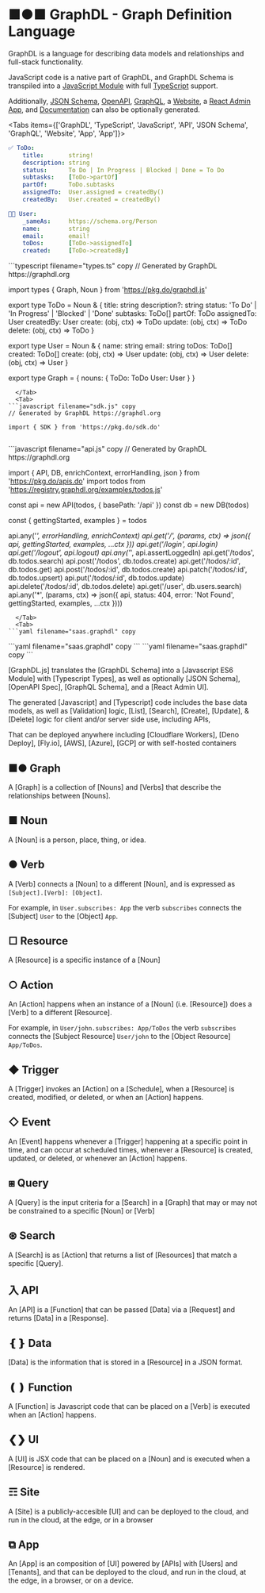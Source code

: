  
# ■●■ GraphDL - Graph Definition Language

GraphDL is a language for describing data models and relationships and full-stack functionality.

JavaScript code is a native part of GraphDL, and GraphDL Schema is transpiled into a 
[JavaScript Module](/nouns) with full [TypeScript](/nouns) support.  

Additionally, [JSON Schema](/nouns), [OpenAPI](/nouns), [GraphQL](/nouns), a [Website](/nouns), 
a [React Admin App](/nouns), and [Documentation](/nouns) can also be optionally generated.

<Tabs items={['GraphDL', 'TypeScript', 'JavaScript', 'API', 'JSON Schema', 'GraphQL', 'Website', 'App', 'App']}>
  <Tab>
```yaml filename="graphdl.yaml" copy
✅ ToDo:
    title:       string!
    description: string
    status:      To Do | In Progress | Blocked | Done = To Do
    subtasks:    [ToDo->partOf]
    partOf:      ToDo.subtasks
    assignedTo:  User.assigned = createdBy()
    createdBy:   User.created = createdBy()

🧑‍💻 User:
    _sameAs:     https://schema.org/Person
    name:        string
    email:       email!
    toDos:       [ToDo->assignedTo]
    created:     [ToDo->createdBy]
```
  </Tab>
  <Tab>
```typescript filename="types.ts" copy
// Generated by GraphDL https://graphdl.org

import types { Graph, Noun } from 'https://pkg.do/graphdl.js'

export type ToDo = Noun & {
  title:  string
  description?: string
  status: 'To Do' | 'In Progress' | 'Blocked' | 'Done'
  subtasks: ToDo[]
  partOf: ToDo
  assignedTo: User
  createdBy: User
  create: (obj, ctx) => ToDo
  update: (obj, ctx) => ToDo
  delete: (obj, ctx) => ToDo
}

export type User = Noun & {
  name: string
  email: string
  toDos: ToDo[]
  created: ToDo[]
  create: (obj, ctx) => User
  update: (obj, ctx) => User
  delete: (obj, ctx) => User
}

export type Graph = {
  nouns: {
    ToDo: ToDo
    User: User
  }
}

```
  </Tab>
  <Tab>
```javascript filename="sdk.js" copy
// Generated by GraphDL https://graphdl.org

import { SDK } from 'https://pkg.do/sdk.do'


```
  </Tab>
  <Tab>
```javascript filename="api.js" copy
// Generated by GraphDL https://graphdl.org

import { API, DB, enrichContext, errorHandling, json } from 'https://pkg.do/apis.do'
import todos from 'https://registry.graphdl.org/examples/todos.js'

const api = new API(todos, { basePath: '/api' })
const db = new DB(todos)

const { gettingStarted, examples } = todos

api.any('*', errorHandling, enrichContext)
api.get('/', (params, ctx) => json({ api, gettingStarted, examples, ...ctx }))
api.get('/login', api.login)
api.get('/logout', api.logout)
api.any('*', api.assertLoggedIn)
api.get('/todos', db.todos.search)
api.post('/todos', db.todos.create)
api.get('/todos/:id', db.todos.get)
api.post('/todos/:id', db.todos.create)
api.patch('/todos/:id', db.todos.upsert)
api.put('/todos/:id', db.todos.update)
api.delete('/todos/:id', db.todos.delete)
api.get('/user', db.users.search)
api.any('*', (params, ctx) => json({ api, status: 404, error: 'Not Found', gettingStarted, examples, ...ctx })))
```
  </Tab>
  <Tab>
```yaml filename="saas.graphdl" copy
```
  </Tab>
  <Tab>
```yaml filename="saas.graphdl" copy
```
  </Tab>
  <Tab>
```yaml filename="saas.graphdl" copy
```
  </Tab>
</Tabs>



[GraphDL.js] translates the [GraphDL Schema] into a [Javascript ES6 Module] with [Typescript Types], 
as well as optionally [JSON Schema], [OpenAPI Spec], [GraphQL Schema], and a [React Admin UI].

The generated [Javascript] and [Typescript] code includes the base data models, as well as [Validation] logic, 
[List], [Search], [Create], [Update], & [Delete] logic for client and/or server side use, including APIs, 

That can be deployed anywhere including [Cloudflare Workers], [Deno Deploy], [Fly.io], [AWS], [Azure], [GCP] 
or with self-hosted containers

## ■● Graph

A [Graph] is a collection of [Nouns] and [Verbs] that describe the relationships between [Nouns].

## ■ Noun

A [Noun] is a person, place, thing, or idea.

## ● Verb

A [Verb] connects a [Noun] to a different [Noun], and is expressed as `[Subject].[Verb]: [Object]`.

For example, in `User.subscribes: App` the verb `subscribes` connects the [Subject] `User` to the [Object] `App`.

## □ Resource

A [Resource] is a specific instance of a [Noun]

## ○ Action

An [Action] happens when an instance of a [Noun] (i.e. [Resource]) does a [Verb] to a different [Resource].

For example, in `User/john.subscribes: App/ToDos` the verb `subscribes` connects the [Subject Resource] `User/john` to the [Object Resource] `App/ToDos`.

## ◆ Trigger

A [Trigger] invokes an [Action] on a [Schedule], when a [Resource] is created, modified, or deleted, or when an [Action] happens.

## ◇ Event

An [Event] happens whenever a [Trigger] happening at a specific point in time, and can occur at scheduled times, whenever a [Resource] is created, updated, or deleted, or whenever an [Action] happens.

## ⧆ Query

A [Query] is the input criteria for a [Search] in a [Graph] that may or may not be constrained to a specific [Noun] or [Verb]

## ⊛ Search

A [Search] is as [Action] that returns a list of [Resources] that match a specific [Query].

## 入 API

An [API] is a [Function] that can be passed [Data] via a [Request] and returns [Data] in a [Response].

## ❴❵ Data

[Data] is the information that is stored in a [Resource] in a JSON format.

## ❪❫ Function

A [Function] is Javascript code that can be placed on a [Verb] is executed when an [Action] happens.

## ❮❯ UI

A [UI] is JSX code that can be placed on a [Noun] and is executed when a [Resource] is rendered.

## ☶ Site

A [Site] is a publicly-accesible [UI] and can be deployed to the cloud, and run in the cloud, at the edge, or in a browser

## ⧉ App

An [App] is an composition of [UI] powered by [APIs] with [Users] and [Tenants], and that can be deployed to the cloud, and run in the cloud, at the edge, in a browser, or on a device.
